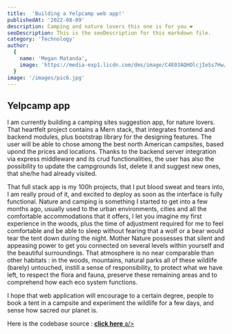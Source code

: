 ```yaml
---
title:  'Building a Yelpcamp web app!'
publishedAt: '2022-08-09'
description: Camping and nature lovers this one is for you ❤️
seoDescription: This is the seoDescription for this markdown file.
category: 'Technology'
author:
  {
    name: 'Megan Matanda',
    image: 'https://media-exp1.licdn.com/dms/image/C4E03AQHOlcjIeSs7Hw/profile-displayphoto-shrink_200_200/0/1656079264419?e=1665014400&v=beta&t=iqNsDEnusO-SGUDunM-TC5ZJcMGGMq6Yn_xWwOVYXvE',
  }
image: '/images/pic6.jpg'
---
```



## Yelpcamp app

I am currently building a camping sites suggestion app, for nature lovers.
 That heartfelt project contains a Mern stack, that integrates frontend and backend modules, plus bootstrap library for the designing features.
The user will be able to chose among the best north American campsites, based upond the prices and locations. 
Thanks to the backend server integration via express middleware and its crud functionalities, the user has also the possibility to update the campgrounds list, 
delete it and suggest new ones, that she/he had already visited.

That full stack app is my 100h projects, that I put blood sweat and tears into, 
I am really proud of it, and excited to deploy as soon as the interface is fully functional.
Nature and camping is something I started to get into a few months ago, usually used to the urban environments, cities and all the comfortable accommodations that it offers,
 I let you imagine my first experience in the woods, plus the time of adjustment required for me to feel comfortable and be able to sleep without fearing that a wolf or a bear would tear the tent down during the night.
Mother Nature possesses that silent and appeasing power to get you connected on several levels within yourself and the beautiful surroundings. That atmosphere is no near comparable than other habitats :
  in the woods, mountains, natural parks all of these wildlife  (barely)  untouched, instill a sense of responsibility, to protect what we have left, to respect the flora and fauna, 
  preserve these remaining areas and to comprehend how each eco system functions.

I hope that web application will encourage to a certain degree, people to book a tent in a campsite and experiment the wildlife for a few days, and sense how sacred our planet is.

Here is the codebase source : <a href="https://github.com/Megan74/myblog"> **click here**  a/>